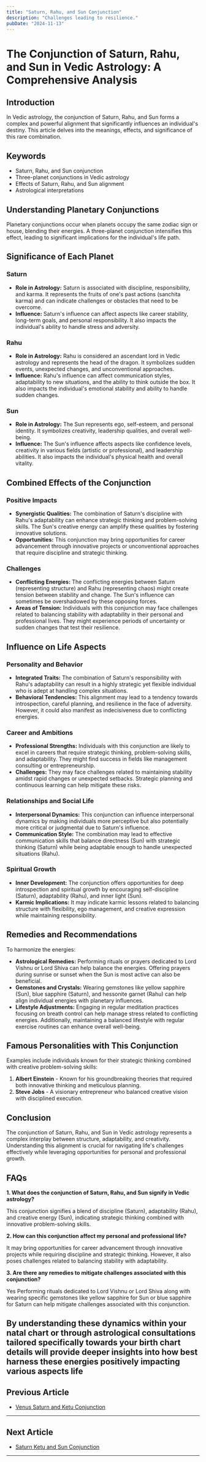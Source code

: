 ```yaml
---
title: "Saturn, Rahu, and Sun Conjunction"
description: "Challenges leading to resilience."
pubDate: "2024-11-13"
---
```


# The Conjunction of Saturn, Rahu, and Sun in Vedic Astrology: A Comprehensive Analysis

## Introduction

In Vedic astrology, the conjunction of Saturn, Rahu, and Sun forms a complex and powerful alignment that significantly influences an individual's destiny. This article delves into the meanings, effects, and significance of this rare combination.

## Keywords

- Saturn, Rahu, and Sun conjunction
- Three-planet conjunctions in Vedic astrology
- Effects of Saturn, Rahu, and Sun alignment
- Astrological interpretations

## Understanding Planetary Conjunctions

Planetary conjunctions occur when planets occupy the same zodiac sign or house, blending their energies. A three-planet conjunction intensifies this effect, leading to significant implications for the individual's life path.

## Significance of Each Planet

### Saturn

- **Role in Astrology:** Saturn is associated with discipline, responsibility, and karma. It represents the fruits of one's past actions (sanchita karma) and can indicate challenges or obstacles that need to be overcome.
- **Influence:** Saturn's influence can affect aspects like career stability, long-term goals, and personal responsibility. It also impacts the individual's ability to handle stress and adversity.

### Rahu

- **Role in Astrology:** Rahu is considered an ascendant lord in Vedic astrology and represents the head of the dragon. It symbolizes sudden events, unexpected changes, and unconventional approaches.
- **Influence:** Rahu's influence can affect communication styles, adaptability to new situations, and the ability to think outside the box. It also impacts the individual's emotional stability and ability to handle sudden changes.

### Sun

- **Role in Astrology:** The Sun represents ego, self-esteem, and personal identity. It symbolizes creativity, leadership qualities, and overall well-being.
- **Influence:** The Sun's influence affects aspects like confidence levels, creativity in various fields (artistic or professional), and leadership abilities. It also impacts the individual's physical health and overall vitality.

## Combined Effects of the Conjunction

### Positive Impacts

- **Synergistic Qualities:** The combination of Saturn's discipline with Rahu's adaptability can enhance strategic thinking and problem-solving skills. The Sun's creative energy can amplify these qualities by fostering innovative solutions.
- **Opportunities:** This conjunction may bring opportunities for career advancement through innovative projects or unconventional approaches that require discipline and strategic thinking.

### Challenges

- **Conflicting Energies:** The conflicting energies between Saturn (representing structure) and Rahu (representing chaos) might create tension between stability and change. The Sun's influence can sometimes be overshadowed by these opposing forces.
- **Areas of Tension:** Individuals with this conjunction may face challenges related to balancing stability with adaptability in their personal and professional lives. They might experience periods of uncertainty or sudden changes that test their resilience.

## Influence on Life Aspects

### Personality and Behavior

- **Integrated Traits:** The combination of Saturn's responsibility with Rahu's adaptability can result in a highly strategic yet flexible individual who is adept at handling complex situations.
- **Behavioral Tendencies:** This alignment may lead to a tendency towards introspection, careful planning, and resilience in the face of adversity. However, it could also manifest as indecisiveness due to conflicting energies.

### Career and Ambitions

- **Professional Strengths:** Individuals with this conjunction are likely to excel in careers that require strategic thinking, problem-solving skills, and adaptability. They might find success in fields like management consulting or entrepreneurship.
- **Challenges:** They may face challenges related to maintaining stability amidst rapid changes or unexpected setbacks. Strategic planning and continuous learning can help mitigate these risks.

### Relationships and Social Life

- **Interpersonal Dynamics:** This conjunction can influence interpersonal dynamics by making individuals more perceptive but also potentially more critical or judgmental due to Saturn's influence.
- **Communication Style:** The combination may lead to effective communication skills that balance directness (Sun) with strategic thinking (Saturn) while being adaptable enough to handle unexpected situations (Rahu).

### Spiritual Growth

- **Inner Development:** The conjunction offers opportunities for deep introspection and spiritual growth by encouraging self-discipline (Saturn), adaptability (Rahu), and inner light (Sun).
- **Karmic Implications:** It may indicate karmic lessons related to balancing structure with flexibility, ego management, and creative expression while maintaining responsibility.

## Remedies and Recommendations

To harmonize the energies:

- **Astrological Remedies:** Performing rituals or prayers dedicated to Lord Vishnu or Lord Shiva can help balance the energies. Offering prayers during sunrise or sunset when the Sun is most active can also be beneficial.
- **Gemstones and Crystals:** Wearing gemstones like yellow sapphire (Sun), blue sapphire (Saturn), and hessonite garnet (Rahu) can help align individual energies with planetary influences.
- **Lifestyle Adjustments:** Engaging in regular meditation practices focusing on breath control can help manage stress related to conflicting energies. Additionally, maintaining a balanced lifestyle with regular exercise routines can enhance overall well-being.

## Famous Personalities with This Conjunction

Examples include individuals known for their strategic thinking combined with creative problem-solving skills:

1. **Albert Einstein** - Known for his groundbreaking theories that required both innovative thinking and meticulous planning.
2. **Steve Jobs** - A visionary entrepreneur who balanced creative vision with disciplined execution.

## Conclusion

The conjunction of Saturn, Rahu, and Sun in Vedic astrology represents a complex interplay between structure, adaptability, and creativity. Understanding this alignment is crucial for navigating life's challenges effectively while leveraging opportunities for personal and professional growth.

## FAQs

**1. What does the conjunction of Saturn, Rahu, and Sun signify in Vedic astrology?**

This conjunction signifies a blend of discipline (Saturn), adaptability (Rahu), and creative energy (Sun), indicating strategic thinking combined with innovative problem-solving skills.

**2. How can this conjunction affect my personal and professional life?**

It may bring opportunities for career advancement through innovative projects while requiring discipline and strategic thinking. However, it also poses challenges related to balancing stability with adaptability.

**3. Are there any remedies to mitigate challenges associated with this conjunction?**

Yes Performing rituals dedicated to Lord Vishnu or Lord Shiva along with wearing specific gemstones like yellow sapphire for Sun or blue sapphire for Saturn can help mitigate challenges associated with this conjunction.

By understanding these dynamics within your natal chart or through astrological consultations tailored specifically towards your birth chart details will provide deeper insights into how best harness these energies positively impacting various aspects life
---

## Previous Article
- [Venus Saturn and Ketu Conjunction](11060709_Venus_Saturn_and_Ketu_Conjunction.mdx)

---

## Next Article
- [Saturn Ketu and Sun Conjunction](11070109_Saturn_Ketu_and_Sun_Conjunction.mdx)

---
